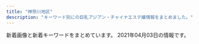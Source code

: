 ```yaml
---
title: "神奈川地区"
description: "キーワード別にの巨乳アジアン・チャイナエステ嬢情報をまとめました。"
---
```


新着画像と新着キーワードをまとめています。
2021年04月03日の情報です。

<DmmAffiliateIns />
<KeywordTable
  shops={
    [
    {
        "station": "\u5927\u78ef\u99c5",
        "img_links": [
            "https://candy.jps.cm/images/room3.jpg",
            "https://candy.jps.cm/images/room4.jpg",
            "https://candy.jps.cm/images/s_staff.jpg",
            "https://candy.jps.cm/images/mobile.jpg",
            "https://candy.jps.cm/images/s_news.jpg",
            "https://candy.jps.cm/photos/sites/46/2021/03/2021032412025519.jpg",
            "https://candy.jps.cm/images/top.jpg",
            "https://candy.jps.cm/images/news_bj2.jpg",
            "https://candy.jps.cm/images/room1.jpg",
            "https://candy.jps.cm/images/new.jpg",
            "https://candy.jps.cm/images/s1.jpg",
            "https://candy.jps.cm/photos/sites/46/2021/03/2021032412025477.jpg",
            "https://candy.jps.cm/images/room2.jpg",
            "https://candy.jps.cm/photos/sites/46/2021/03/2021032412025333.jpg",
            "https://candy.jps.cm/photos/sites/46/2021/03/2021032412025571.jpg",
            "https://candy.jps.cm/images/s2.jpg",
            "https://candy.jps.cm/images/tel.jpg",
            "https://candy.jps.cm/images/s_face.jpg",
            "https://candy.jps.cm/images/s_link.jpg"
        ],
        "keywords": {
            "86": 48,
            "85": 16,
            "C": 12,
            "D": 64
        },
        "name": "\u30ad\u30e3\u30f3\u30c7\u30a3",
        "url": "https://candy.jps.cm/"
    },
    {
        "keywords": {
            "E": 1,
            "86": 2,
            "87": 1,
            "85": 1,
            "D": 3
        },
        "url": "http://esbest.info/",
        "station": "JR\u6771\u6238\u585a\u99c5\u6771\u53e3",
        "name": "\u30df\u30e9\u30dc\u30eb",
        "img_links": [
            "http://esbest.info/images/store/02.jpg",
            "http://esbest.info/images/store/04.jpg",
            "http://esbest.info/staffPhoto/s20200111165529.jpg",
            "http://esbest.info/staffPhoto/s20200109133117.jpg",
            "http://esbest.info/images/store/03.jpg",
            "http://esbest.info/js/sliderLine/slide_prev.png",
            "http://esbest.info/staffPhoto/s20200205123504.jpg",
            "http://esbest.info/js/sliderLine/slide_next.png",
            "http://esbest.info/staffPhoto/b20200205123504.jpg",
            "http://esbest.info/uploadfiles/images/campaignEsbestInfo1.jpg",
            "http://esbest.info/staffPhoto/b20200109133117.jpg",
            "http://esbest.info/staffPhoto/b20200111165529.jpg",
            "http://esbest.info/images/mobile.jpg",
            "http://esbest.info/images/returnBtn.png",
            "http://esbest.info/staffPhoto/s20200526161929.jpg",
            "http://esbest.info/images/store/01.jpg",
            "http://esbest.info/staffPhoto/b20200526161929.jpg"
        ]
    },
    {
        "keywords": {},
        "url": "http://ikoi.esjp.xyz/",
        "img_links": [
            "http://ikoi.esjp.xyz/i/img/photo04.jpg",
            "http://ikoi.esjp.xyz/img/room/photo01.jpg",
            "http://ikoi.esjp.xyz/girl/6.jpg",
            "http://ikoi.esjp.xyz/img/lr_01.jpg",
            "http://ikoi.esjp.xyz/img/top_pickback.png",
            "http://ikoi.esjp.xyz/img/rec_top.png",
            "http://ikoi.esjp.xyz/img/sub_staff.jpg",
            "http://ikoi.esjp.xyz/girl/1.jpg",
            "http://ikoi.esjp.xyz/img/room/photo06.jpg",
            "http://ikoi.esjp.xyz/i/img/photo03.jpg",
            "http://ikoi.esjp.xyz/img/lr_02.jpg",
            "http://ikoi.esjp.xyz/img/room/photo03.jpg",
            "http://ikoi.esjp.xyz/img/capinfo.jpg",
            "http://ikoi.esjp.xyz/i/img/photo02.jpg",
            "http://ikoi.esjp.xyz/girl/3.jpg",
            "http://ikoi.esjp.xyz/img/qr.jpg",
            "http://ikoi.esjp.xyz/img/pro_girl_line.jpg",
            "http://ikoi.esjp.xyz/i/img/photo06.jpg",
            "http://ikoi.esjp.xyz/girl/4.jpg",
            "http://ikoi.esjp.xyz/i/img/photo01.jpg",
            "http://ikoi.esjp.xyz/i/img/photo05.jpg",
            "http://ikoi.esjp.xyz/girl/2.jpg",
            "http://ikoi.esjp.xyz/img/room/photo04.jpg",
            "http://ikoi.esjp.xyz/img/room/photo02.jpg",
            "http://ikoi.esjp.xyz/img/room/photo05.jpg",
            "http://ikoi.esjp.xyz/girl/5.jpg",
            "http://ikoi.esjp.xyz/img/059.png"
        ],
        "name": "\u61a9",
        "station": "\u8ffd\u6d5c\u99c5"
    },
    {
        "img_links": [
            "http://lavender-est.xyz/girl/14_2.jpg",
            "http://lavender-est.xyz/images/lr_02.jpg",
            "http://lavender-est.xyz/girl/15.jpg",
            "http://lavender-est.xyz/girl/10.jpg",
            "http://lavender-est.xyz/girl/5.jpg",
            "http://lavender-est.xyz/girl/8_1.jpg",
            "http://lavender-est.xyz/girl/7_1.jpg",
            "http://lavender-est.xyz/girl/15_1.jpg",
            "http://lavender-est.xyz/images/tel.png",
            "http://lavender-est.xyz/images/room/r4.jpg",
            "http://lavender-est.xyz/girl/9.jpg",
            "http://lavender-est.xyz/girl/2.jpg",
            "http://lavender-est.xyz/i/girl/4.jpg",
            "http://lavender-est.xyz/girl/14_1.jpg",
            "http://lavender-est.xyz/girl/3_1.jpg",
            "http://lavender-est.xyz/girl/5_2.jpg",
            "http://lavender-est.xyz/girl/11_2.jpg",
            "http://lavender-est.xyz/images/pro_girl_line.jpg",
            "http://lavender-est.xyz/girl/8.jpg",
            "http://lavender-est.xyz/images/room/r1.jpg",
            "http://lavender-est.xyz/girl/7_2.jpg",
            "http://lavender-est.xyz/images/room/r2.jpg",
            "http://lavender-est.xyz/images/top01.jpg",
            "http://lavender-est.xyz/girl/9_1.jpg",
            "http://lavender-est.xyz/girl/10_1.jpg",
            "http://lavender-est.xyz/images/bar_staff.jpg",
            "http://lavender-est.xyz/images/mobile.png",
            "http://lavender-est.xyz/images/twitter.jpg",
            "http://lavender-est.xyz/girl/4.jpg",
            "http://lavender-est.xyz/girl/5_1.jpg",
            "http://lavender-est.xyz/girl/10_2.jpg",
            "http://lavender-est.xyz/girl/3.jpg",
            "http://lavender-est.xyz/images/room/r3.jpg",
            "http://lavender-est.xyz/girl/9_2.jpg",
            "http://lavender-est.xyz/girl/5_3.jpg",
            "http://lavender-est.xyz/girl/7.jpg",
            "http://lavender-est.xyz/girl/2_1.jpg",
            "http://lavender-est.xyz/girl/11_1.jpg",
            "http://lavender-est.xyz/girl/4_1.jpg",
            "http://lavender-est.xyz/girl/14.jpg",
            "http://lavender-est.xyz/girl/11.jpg"
        ],
        "station": "JR\u85e4\u6ca2\u99c5\u5357\u53e3",
        "url": "http://lavender-est.xyz/",
        "name": "\u30e9\u30d9\u30f3\u30c0\u30fc",
        "keywords": {}
    },
    {
        "url": "http://www.hatsukoi.mensest.com/",
        "name": "\u521d\u604b",
        "station": "JR\u6771\u6238\u585a\u99c5\u6771\u53e3",
        "keywords": {
            "87": 16,
            "D": 24,
            "88": 4,
            "86": 4
        },
        "img_links": [
            "http://www.hatsukoi.mensest.com/images/icon_tel.png",
            "http://www.hatsukoi.mensest.com/images/icon_top.png",
            "http://www.hatsukoi.mensest.com/files/005.jpg",
            "http://www.hatsukoi.mensest.com/files/002.jpg",
            "http://www.hatsukoi.mensest.com/images/btn2.png",
            "http://www.hatsukoi.mensest.com/images/mainImg_sub.jpg",
            "http://www.hatsukoi.mensest.com/images/icon_staff.png",
            "http://www.hatsukoi.mensest.com/files/004.jpg",
            "http://www.hatsukoi.mensest.com/common/images/photo03.jpg",
            "http://www.hatsukoi.mensest.com/files/006.jpg",
            "http://www.hatsukoi.mensest.com/common/images/photo01.jpg",
            "http://www.hatsukoi.mensest.com/files/003.jpg",
            "http://www.hatsukoi.mensest.com/files/001.jpg",
            "http://www.hatsukoi.mensest.com/common/images/photo02.jpg",
            "http://www.hatsukoi.mensest.com/images/icon_info.png"
        ]
    },
    {
        "url": "http://meetyou.me-es.com/",
        "station": "\u9577\u5f8c\u99c5\u6771\u53e3",
        "img_links": [
            "http://meetyou.me-es.com/images/index_03.jpg",
            "http://meetyou.me-es.com/images/index_01.jpg",
            "http://meetyou.me-es.com/images/r04.jpg",
            "http://meetyou.me-es.com/images/rec_10.jpg",
            "http://meetyou.me-es.com/girl/016.jpg",
            "http://meetyou.me-es.com/images/index_17.jpg",
            "http://meetyou.me-es.com/girl/017.jpg",
            "http://meetyou.me-es.com/images/r01.jpg",
            "http://meetyou.me-es.com/images/r03.jpg",
            "http://meetyou.me-es.com/images/index_08.jpg",
            "http://meetyou.me-es.com/images/index_15.jpg",
            "http://meetyou.me-es.com/images/index_07.jpg",
            "http://meetyou.me-es.com/images/index_05.jpg",
            "http://meetyou.me-es.com/images/index_13.jpg",
            "http://meetyou.me-es.com/girl/013.jpg",
            "http://meetyou.me-es.com/girl/018.jpg",
            "http://meetyou.me-es.com/images/sub_13.jpg",
            "http://meetyou.me-es.com/images/index_02.jpg",
            "http://meetyou.me-es.com/images/info_10.jpg",
            "http://meetyou.me-es.com/images/index_10.jpg",
            "http://meetyou.me-es.com/images/index_06.jpg",
            "http://meetyou.me-es.com/images/info_tit.jpg",
            "http://meetyou.me-es.com/girl/015.jpg",
            "http://meetyou.me-es.com/images/staff_10.jpg",
            "http://meetyou.me-es.com/images/index_04.jpg",
            "http://meetyou.me-es.com/images/rec.jpg",
            "http://meetyou.me-es.com/images/r02.jpg",
            "http://meetyou.me-es.com/girl/00.jpg",
            "http://meetyou.me-es.com/images/index_09.jpg"
        ],
        "name": "\u30df\u30fc\u30c8\u30e6\u30fc",
        "keywords": {
            "C": 4,
            "D": 1
        }
    },
    {
        "url": "http://yu-raku.info/",
        "img_links": [
            "http://yu-raku.info/staff/s-emi5.jpg",
            "http://yu-raku.info/staff/s-emi3.jpg",
            "http://yu-raku.info/images/bar-interior.png",
            "http://yu-raku.info/images/c-therapist0.png",
            "http://yu-raku.info/sp/images/bar-cam.png",
            "http://yu-raku.info/staff/s-yuko1.jpg",
            "http://yu-raku.info/images/c-top0.png",
            "http://yu-raku.info/images/fotter.jpg",
            "http://yu-raku.info/sp/images/b-tel.png",
            "http://yu-raku.info/images/pic-interior.png",
            "http://yu-raku.info/staff/s-miki1.jpg",
            "http://yu-raku.info/staff/s-nana1.jpg",
            "http://yu-raku.info/images/bar-therapist.png",
            "http://yu-raku.info/images/bar-info.png",
            "http://yu-raku.info/sp/images/bar-cover.png",
            "http://yu-raku.info/images/bar-cover.png",
            "http://yu-raku.info/staff/s-niri1.jpg",
            "http://yu-raku.info/staff/s-kana1.jpg",
            "http://yu-raku.info/images/b-interior.jpg",
            "http://yu-raku.info/images/bar-cam.png",
            "http://yu-raku.info/staff/s-emi4.jpg",
            "http://yu-raku.info/staff/s-sayuri1.jpg"
        ],
        "station": "JR\u5927\u8239\u99c5\u6771\u53e3",
        "name": "\u60a0\u697d",
        "keywords": {}
    },
    {
        "name": "\u3075\u3088\u3046",
        "station": "JR\u5e73\u585a\u99c5\u5317\u53e3",
        "keywords": {},
        "img_links": [
            "http://www.huyo.work/images/interior_t.jpg",
            "http://www.huyo.work/images/8.jpg",
            "http://www.huyo.work/img/mimi1.jpg",
            "http://www.huyo.work/images/int2.jpg",
            "http://www.huyo.work/images/7.jpg",
            "http://www.huyo.work/img/sora1.jpg",
            "http://www.huyo.work/images/5.jpg",
            "http://www.huyo.work/images/1.jpg",
            "http://www.huyo.work/images/4.jpg",
            "http://www.huyo.work/images/line.png",
            "http://www.huyo.work/images/3.jpg",
            "http://www.huyo.work/images/int1.jpg",
            "http://www.huyo.work/img/mayu1.jpg",
            "http://www.huyo.work/img/riri1.jpg",
            "http://www.huyo.work/images/head.jpg",
            "http://www.huyo.work/images/2.jpg",
            "http://www.huyo.work/img/nana1.jpg",
            "http://www.huyo.work/images/sys2.jpg",
            "http://www.huyo.work/images/mobile.jpg",
            "http://www.huyo.work/images/info.jpg",
            "http://www.huyo.work/images/news.jpg",
            "http://www.huyo.work/img/ayumi1.jpg",
            "http://www.huyo.work/img/hana1.jpg",
            "http://www.huyo.work/images/staff_t.jpg",
            "http://www.huyo.work/images/sys1.jpg"
        ],
        "url": "http://www.huyo.work/"
    },
    {
        "keywords": {},
        "url": "http://hiratsuka-est.com/",
        "name": "\u3055\u308f\u3084\u304b",
        "img_links": [
            "http://hiratsuka-est.com/images/r9.jpg",
            "http://hiratsuka-est.com/images/g3.jpg",
            "http://hiratsuka-est.com/images/rr1.jpg",
            "http://hiratsuka-est.com/images/zi-faq.png",
            "http://hiratsuka-est.com/images/r7.jpg",
            "http://hiratsuka-est.com/images/r1.jpg",
            "http://hiratsuka-est.com/images/g0.jpg",
            "http://hiratsuka-est.com/images/banna1.jpg",
            "http://hiratsuka-est.com/images/new1.jpg",
            "http://hiratsuka-est.com/images/r5.jpg",
            "http://hiratsuka-est.com/images/g7.jpg",
            "http://hiratsuka-est.com/images/g4.jpg",
            "http://hiratsuka-est.com/images/chc.jpg",
            "http://hiratsuka-est.com/images/r4.jpg",
            "http://hiratsuka-est.com/images/r8.jpg",
            "http://hiratsuka-est.com/images/banna2.jpg",
            "http://hiratsuka-est.com/images/r6.jpg",
            "http://hiratsuka-est.com/images/zi-link.png",
            "http://hiratsuka-est.com/images/top.jpg",
            "http://hiratsuka-est.com/images/g2.jpg",
            "http://hiratsuka-est.com/images/g1.jpg",
            "http://hiratsuka-est.com/images/right.jpg",
            "http://hiratsuka-est.com/images/tel.jpg",
            "http://hiratsuka-est.com/images/mi.jpg",
            "http://hiratsuka-est.com/images/left.jpg",
            "http://hiratsuka-est.com/images/r3.jpg",
            "http://hiratsuka-est.com/images/zi-staff.png",
            "http://hiratsuka-est.com/images/ll1.jpg",
            "http://hiratsuka-est.com/images/tiao2.jpg",
            "http://hiratsuka-est.com/images/banna.jpg"
        ],
        "station": "JR\u5e73\u585a\u99c5\u5317\u53e3"
    },
    {
        "station": "JR\u5c0f\u7530\u539f\u99c5\u897f\u53e3",
        "img_links": [
            "http://onlyone-relax.xyz/images/2.jpg",
            "http://onlyone-relax.xyz/images/cg05.jpg",
            "http://onlyone-relax.xyz/images/4.jpg",
            "http://onlyone-relax.xyz/images/cg07.jpg",
            "http://onlyone-relax.xyz/images/spacer300x450.png",
            "http://onlyone-relax.xyz/images/cg01.jpg",
            "http://onlyone-relax.xyz/images/cg09.jpg",
            "http://onlyone-relax.xyz/images/1.jpg",
            "http://onlyone-relax.xyz/images/cg03.jpg",
            "http://onlyone-relax.xyz/images/cg10.jpg",
            "http://onlyone-relax.xyz/images/cg08.jpg",
            "http://onlyone-relax.xyz/images/cg04.jpg",
            "http://onlyone-relax.xyz/images/cg06.jpg",
            "http://onlyone-relax.xyz/images/qr.jpg",
            "http://onlyone-relax.xyz/images/cg02.jpg",
            "http://onlyone-relax.xyz/images/top.png",
            "http://onlyone-relax.xyz/images/top2.png"
        ],
        "keywords": {
            "D": 56,
            "E": 8,
            "F": 8,
            "C": 8
        },
        "url": "http://onlyone-relax.xyz/",
        "name": "\u30ad\u30e5\u30fc\u30c8"
    },
    {
        "img_links": [
            "http://candy.relaxjp.com/css/staff/staff003-a.png",
            "http://candy.relaxjp.com/css/staff/staff005.png",
            "http://candy.relaxjp.com/css/nav/nav-004.png",
            "http://candy.relaxjp.com/css/staff/staff003.png",
            "http://candy.relaxjp.com/css/staff/staff001-a.png",
            "http://candy.relaxjp.com/css/staff/staff005-a.png",
            "http://candy.relaxjp.com/images/slider1/001.jpg",
            "http://candy.relaxjp.com/css/staff/staff002-a.png",
            "http://candy.relaxjp.com/css/staff/staff007-a.png",
            "http://candy.relaxjp.com/css/staff/staff002.png",
            "http://candy.relaxjp.com/css/nav/nav-005.png",
            "http://candy.relaxjp.com/css/staff/staff006-a.png",
            "http://candy.relaxjp.com/css/nav/nav-002.png",
            "http://candy.relaxjp.com/css/staff/staff0001.png",
            "http://candy.relaxjp.com/css/nav/nav-003.png",
            "http://candy.relaxjp.com/css/osusume01.jpg",
            "http://candy.relaxjp.com/css/staff/staff004-a.png",
            "http://candy.relaxjp.com/css/staff/staff004.png",
            "http://candy.relaxjp.com/css/tel.png",
            "http://candy.relaxjp.com/css/nav/nav-006.png",
            "http://candy.relaxjp.com/css/staff/staff006.png",
            "http://candy.relaxjp.com/css/staff/staff007.png",
            "http://candy.relaxjp.com/images/slider1/003.jpg",
            "http://candy.relaxjp.com/css/nav/nav-001.png",
            "http://candy.relaxjp.com/css/top0001.png"
        ],
        "keywords": {
            "C": 2,
            "85": 1,
            "87": 1,
            "89": 2,
            "D": 4,
            "90": 1,
            "88": 1
        },
        "station": "JR\u6771\u6238\u585a\u99c5\u6771\u53e3",
        "name": "Candy",
        "url": "http://candy.relaxjp.com/"
    },
    {
        "keywords": {
            "D": 4,
            "87": 1,
            "86": 2,
            "85": 2,
            "E": 1
        },
        "name": "\u306f\u3060\u304b\u306e\u3053\u3053\u308d",
        "station": "JR\u5c0f\u7530\u539f\u99c5\u6771\u53e3",
        "img_links": [
            "https://mitsunoaji.oks.bz/images/side_tel.jpg",
            "https://mitsunoaji.oks.bz/images/link_nav07.jpg",
            "https://mitsunoaji.oks.bz/images/info1.jpg",
            "https://mitsunoaji.oks.bz/images/ico01.png",
            "https://mitsunoaji.oks.bz/images/side_link.jpg",
            "https://mitsunoaji.oks.bz/images/link_nav04.jpg",
            "https://mitsunoaji.oks.bz/photos/sites/22/2021/01/2021013109095137.jpg",
            "https://mitsunoaji.oks.bz/images/link_nav02.jpg",
            "https://mitsunoaji.oks.bz/photos/sites/22/2021/01/2021013109095052.jpg",
            "https://mitsunoaji.oks.bz/images/link_nav01.jpg",
            "https://mitsunoaji.oks.bz/photos/sites/22/2021/01/202101310909491.jpg",
            "https://mitsunoaji.oks.bz/images/link_nav05.jpg",
            "https://mitsunoaji.oks.bz/photos/sites/22/2021/04/202104020843150.jpg",
            "https://mitsunoaji.oks.bz/images/link_nav03.jpg",
            "https://mitsunoaji.oks.bz/images/link_nav06.jpg",
            "https://mitsunoaji.oks.bz/images/info2.jpg",
            "https://mitsunoaji.oks.bz/images/top_slider01.jpg",
            "https://mitsunoaji.oks.bz/images/sp_top.jpg",
            "https://mitsunoaji.oks.bz/images/top.png",
            "https://mitsunoaji.oks.bz/images/top_slider02.jpg",
            "https://mitsunoaji.oks.bz/images/side_mobile.jpg",
            "https://mitsunoaji.oks.bz/images/info3.jpg",
            "https://mitsunoaji.oks.bz/photos/sites/22/2021/01/202101310909471.jpg"
        ],
        "url": "https://mitsunoaji.oks.bz/"
    },
    {
        "station": "JR\u85e4\u6ca2\u99c5\u5317\u53e3",
        "img_links": [
            "http://en.este88.com/gals/asuka1.jpg",
            "http://en.este88.com/gals/koko1.jpg",
            "http://en.este88.com/gals/aya1.jpg",
            "http://en.este88.com/gals/nana1.jpg",
            "http://en.este88.com/i/images/info_12.jpg",
            "http://en.este88.com/gals/rena1.jpg",
            "http://en.este88.com/images/info.png",
            "http://en.este88.com/i/images/info_09.jpg",
            "http://en.este88.com/gals/momo1.jpg",
            "http://en.este88.com/i/images/info_07.jpg",
            "http://en.este88.com/gals/saya1.jpg",
            "http://en.este88.com/i/images/info_15.jpg"
        ],
        "keywords": {},
        "url": "http://en.este88.com/",
        "name": "\u7e01"
    },
    {
        "keywords": {
            "87": 12,
            "D": 8,
            "83": 8,
            "C": 27
        },
        "img_links": [
            "http://www.bestlove.iesjp.com/images/r3.jpg",
            "http://www.bestlove.iesjp.com/images/line.png",
            "http://www.bestlove.iesjp.com/files/002.jpg",
            "http://www.bestlove.iesjp.com/files/007.jpg",
            "http://www.bestlove.iesjp.com/files/005-02.jpg",
            "http://www.bestlove.iesjp.com/photo_news/upimg/694716066af5752b7c_1.jpg",
            "http://www.bestlove.iesjp.com/files/002-02.jpg",
            "http://www.bestlove.iesjp.com/files/004.jpg",
            "http://www.bestlove.iesjp.com/files/007-02.jpg",
            "http://www.bestlove.iesjp.com/files/001-03.jpg",
            "http://www.bestlove.iesjp.com/photo_news/upimg/54866603c72e67a391_0.jpg",
            "http://www.bestlove.iesjp.com/files/005.jpg",
            "http://www.bestlove.iesjp.com/files/002-03.jpg",
            "http://www.bestlove.iesjp.com/images/mobile.jpg",
            "http://www.bestlove.iesjp.com/files/005-03.jpg",
            "http://www.bestlove.iesjp.com/files/007-03.jpg",
            "http://www.bestlove.iesjp.com/images/atomosky.jpg",
            "http://www.bestlove.iesjp.com/files/006-02.jpg",
            "http://www.bestlove.iesjp.com/files/001-02.jpg",
            "http://www.bestlove.iesjp.com/files/004-03.jpg",
            "http://www.bestlove.iesjp.com/files/006.jpg",
            "http://www.bestlove.iesjp.com/files/003.jpg",
            "http://www.bestlove.iesjp.com/files/003-02.jpg",
            "http://www.bestlove.iesjp.com/files/006-03.jpg",
            "http://www.bestlove.iesjp.com/files/001.jpg",
            "http://www.bestlove.iesjp.com/files/003-03.jpg",
            "http://www.bestlove.iesjp.com/photo_news/upimg/77212603ef74383541_0.jpg",
            "http://www.bestlove.iesjp.com/files/004-02.jpg"
        ],
        "url": "http://www.bestlove.iesjp.com/",
        "station": "JR\u5e73\u585a\u99c5\u5317\u53e3",
        "name": "Best Love \uff5e\u30d9\u30b9\u30c8\u30e9\u30d6\uff5e"
    },
    {
        "station": "\u8ffd\u6d5c\u99c5",
        "name": "\u8ffd\u6d5c\u30de\u30c3\u30b5\u30fc\u30b8",
        "img_links": [
            "http://oppama.iest.info/photos/sites/10/2018/05/2018053009323372.jpg",
            "http://cdn.dino-es.com/images/line.jpg",
            "http://oppama.iest.info/images/room1.jpg",
            "http://oppama.iest.info/photos/sites/10/2018/05/2018053009323253.jpg",
            "http://oppama.iest.info/photos/sites/10/2018/05/2018053009323210.jpg",
            "http://oppama.iest.info/images/s_news.png",
            "http://oppama.iest.info/photos/sites/10/2018/07/2018073109281781.jpg",
            "http://oppama.iest.info/photos/sites/10/2018/07/2018073109281740.jpg",
            "http://oppama.iest.info/images/mobile.png",
            "http://oppama.iest.info/images/s_pick.png",
            "http://cdn.dino-es.com/images/logo/150x40DinoEs.png",
            "http://oppama.iest.info/images/room6.jpg",
            "http://oppama.iest.info/images/room5.jpg",
            "http://oppama.iest.info/images/room3.jpg",
            "http://oppama.iest.info/photos/sites/10/2018/07/2018073109281695.jpg",
            "http://oppama.iest.info/images/s_staff.jpg",
            "http://cdn.dino-es.com/images/allpics/KL77e92f55838704c7de0a1eb6ca2a81a0/4ec1d6974658a8b101911755e5d05691.jpg",
            "http://oppama.iest.info/photos/sites/10/2018/07/2018073109281759.jpg",
            "http://oppama.iest.info/photos/sites/10/2018/07/2018073109281797.jpg",
            "http://oppama.iest.info/images/top.jpg",
            "http://oppama.iest.info/images/l1.jpg",
            "http://oppama.iest.info/images/bj3.jpg",
            "http://oppama.iest.info/photos/sites/10/2018/05/2018053009323272.jpg",
            "http://oppama.iest.info/images/room2.jpg",
            "http://oppama.iest.info/images/room4.jpg",
            "http://oppama.iest.info/images/s_news2.png"
        ],
        "url": "http://oppama.iest.info/",
        "keywords": {
            "C": 3,
            "86": 12,
            "D": 15,
            "85": 3,
            "87": 3
        }
    },
    {
        "name": "\u7652\u5fc3\u5712",
        "keywords": {},
        "url": "http://yushinen.info/",
        "station": "JR\u85e4\u6ca2\u99c5\u5357\u53e3",
        "img_links": [
            "http://yushinen.info/images/ami1.jpg",
            "http://yushinen.info/images/room6.jpg",
            "http://yushinen.info/images/room1.jpg",
            "http://yushinen.info/images/g4.jpg",
            "http://yushinen.info/images/room3.jpg",
            "http://yushinen.info/images/flw.png",
            "http://yushinen.info/images/room4.jpg",
            "http://yushinen.info/images/g1.jpg",
            "http://yushinen.info/images/mobile.png",
            "http://yushinen.info/images/nei-03.png",
            "http://yushinen.info/images/info.png",
            "http://yushinen.info/images/g2.jpg",
            "http://yushinen.info/images/g6.jpg",
            "http://yushinen.info/images/saya1.jpg",
            "http://yushinen.info/images/room5.jpg",
            "http://yushinen.info/images/g7.jpg",
            "http://yushinen.info/images/eri1.jpg",
            "http://yushinen.info/images/room2.jpg",
            "http://yushinen.info/images/top.jpg",
            "http://yushinen.info/images/g5.jpg",
            "http://yushinen.info/images/nana1.jpg",
            "http://yushinen.info/images/miki1.jpg",
            "http://yushinen.info/images/g0.jpg",
            "http://yushinen.info/images/g3.jpg"
        ]
    },
    {
        "name": "\u9b54\u6cd5\u306e\u5973\u738b",
        "station": "\u6e58\u5357\u53f0\u99c5\u897f\u53e3",
        "keywords": {
            "E": 8,
            "G": 4
        },
        "url": "http://civebt.xyz/",
        "img_links": [
            "http://civebt.xyz/templets/default/picture/news.jpg",
            "http://civebt.xyz/uploads/180620/1-1P62010154K00.png",
            "http://civebt.xyz/templets/default/picture/rec1.png",
            "http://civebt.xyz/templets/default/picture/staff_t.jpg",
            "http://civebt.xyz/templets/default/picture/head.jpg",
            "http://civebt.xyz/templets/default/picture/interior_t.jpg",
            "http://civebt.xyz/uploads/201103/1-201103091122a3.jpg",
            "http://civebt.xyz/uploads/201103/1-201103091150648.jpg",
            "http://civebt.xyz/uploads/201102/1-201102130FY09.png",
            "http://civebt.xyz/uploads/180620/1-1P62010193X63.jpg",
            "http://civebt.xyz/uploads/201102/1-2011021306404K.png",
            "http://civebt.xyz/uploads/201103/1-201103143450506.jpg",
            "http://civebt.xyz/uploads/201103/1-201103091136248.jpg"
        ]
    },
    {
        "name": "\u6d5c\u8fba\u306e\u604b",
        "keywords": {},
        "station": "JR\u8305\u30f6\u5d0e\u99c5\u5357\u53e3",
        "img_links": [
            "http://www.hamabei.com/images/buttona_05.jpg",
            "http://www.hamabei.com/images/giral009.jpg",
            "http://www.hamabei.com/images/giral015.jpg",
            "http://www.hamabei.com/images/buttona_06.jpg",
            "http://www.hamabei.com/images/giral007.jpg",
            "http://www.hamabei.com/images/buttona_08.jpg",
            "http://www.hamabei.com/images/buttona_07.jpg",
            "http://www.hamabei.com/images/giral014.jpg",
            "http://www.hamabei.com/images/qr.jpg",
            "http://www.hamabei.com/images/yuka1.jpg",
            "http://www.hamabei.com/images/buttona_04.jpg",
            "http://www.hamabei.com/images/buttona_03.jpg",
            "http://www.hamabei.com/images/kaori1.jpg",
            "http://www.hamabei.com/images/giral012.jpg",
            "http://www.hamabei.com/images/nana1.jpg",
            "http://www.hamabei.com/images/miki1.jpg"
        ],
        "url": "http://www.hamabei.com/"
    },
    {
        "img_links": [
            "http://yacho.est-u.com/images/index_07.jpg",
            "http://yacho.est-u.com/images/index_15.jpg",
            "http://yacho.est-u.com/images/k2.jpg",
            "http://yacho.est-u.com/images/3.jpg",
            "http://yacho.est-u.com/images/index_02.jpg",
            "http://yacho.est-u.com/images/4.jpg",
            "http://yacho.est-u.com/images/2.jpg",
            "http://yacho.est-u.com/images/index_03.jpg",
            "http://yacho.est-u.com/images/index_10.jpg",
            "http://yacho.est-u.com/images/index_17.jpg",
            "http://yacho.est-u.com/images/index_05.jpg",
            "http://yacho.est-u.com/images/k1.jpg",
            "http://yacho.est-u.com/images/index_04.jpg",
            "http://yacho.est-u.com/images/index_06.jpg",
            "http://yacho.est-u.com/images/index_12.jpg",
            "http://yacho.est-u.com/images/6.jpg",
            "http://yacho.est-u.com/images/1.jpg",
            "http://yacho.est-u.com/images/staff_01.jpg",
            "http://yacho.est-u.com/images/staff_03.jpg",
            "http://yacho.est-u.com/images/index_01.jpg",
            "http://yacho.est-u.com/images/index_14.jpg",
            "http://yacho.est-u.com/images/5.jpg"
        ],
        "station": "JR\u85e4\u6ca2\u99c5\u5357\u53e3",
        "name": "\u591c\u8776",
        "url": "http://yacho.est-u.com/",
        "keywords": {}
    },
    {
        "station": "JR\u5e73\u585a\u99c5",
        "img_links": [
            "http://esthe-massage.pw/img/stan.png",
            "http://esthe-massage.pw/img/cg01.jpg",
            "http://esthe-massage.pw/img/cg02.jpg",
            "http://esthe-massage.pw/img/m5.jpg",
            "http://esthe-massage.pw/img/no.png",
            "http://esthe-massage.pw/img/m4.jpg",
            "http://esthe-massage.pw/img/noo.png",
            "http://esthe-massage.pw/img/m1.jpg",
            "http://esthe-massage.pw/img/m2.jpg",
            "http://esthe-massage.pw/img/cg03.jpg",
            "http://esthe-massage.pw/img/top.jpg",
            "http://esthe-massage.pw/img/cg04.jpg",
            "http://esthe-massage.pw/img/m20.jpg",
            "http://esthe-massage.pw/img/fla.jpg",
            "http://esthe-massage.pw/img/cg05.jpg",
            "http://esthe-massage.pw/img/m60.jpg",
            "http://esthe-massage.pw/img/m3.jpg",
            "http://esthe-massage.pw/img/m10.jpg",
            "http://esthe-massage.pw/img/m6.jpg",
            "http://esthe-massage.pw/img/m30.jpg"
        ],
        "keywords": {
            "86": 3,
            "87": 1,
            "D": 3,
            "E": 2,
            "85": 1
        },
        "name": "\u6843\u9999",
        "url": "http://esthe-massage.pw/"
    },
    {
        "station": "JR\u6238\u585a\u99c5\u897f\u53e3",
        "keywords": {
            "C": 14,
            "85": 36,
            "D": 108,
            "87": 18,
            "86": 36,
            "83": 18
        },
        "img_links": [
            "https://arena.jpn.vin/images/mobile.jpg",
            "https://arena.jpn.vin/images/tel.jpg",
            "https://arena.jpn.vin/images/s_face.jpg",
            "https://arena.jpn.vin/images/room3.jpg",
            "https://arena.jpn.vin/photos/sites/25/2021/02/202102101913575.jpg",
            "https://arena.jpn.vin/images/s_staff.jpg",
            "https://arena.jpn.vin/photos/sites/25/2021/02/2021021019135619.jpg",
            "https://arena.jpn.vin/photos/sites/25/2021/02/2021021019135821.jpg",
            "https://arena.jpn.vin/photos/sites/25/2021/04/2021040118140613.jpg",
            "https://arena.jpn.vin/photos/sites/25/2021/02/2021021019135553.jpg",
            "https://arena.jpn.vin/photos/sites/25/2021/03/2021031912153947.jpg",
            "https://arena.jpn.vin/images/s_news.jpg",
            "https://arena.jpn.vin/images/s2.jpg",
            "https://arena.jpn.vin/images/new.jpg",
            "https://arena.jpn.vin/images/news_bj2.jpg",
            "https://arena.jpn.vin/images/s1.jpg",
            "https://arena.jpn.vin/images/top.jpg",
            "https://arena.jpn.vin/images/room1.jpg",
            "https://arena.jpn.vin/images/room4.jpg",
            "https://arena.jpn.vin/images/s_link.jpg",
            "https://arena.jpn.vin/images/room2.jpg"
        ],
        "name": "\u30a2\u30ea\u30fc\u30ca",
        "url": "https://arena.jpn.vin/"
    },
    {
        "name": "\u30cf\u30cb\u30fc\u30cf\u30cb\u30fc",
        "img_links": [
            "http://cherry.este.work/baner.jpg",
            "http://cherry.este.work/yui.jpg",
            "http://cherry.este.work/staff03-b.png",
            "http://cherry.este.work/staff02-b.png",
            "http://cherry.este.work/staff05-b.png",
            "http://cherry.este.work/call.png",
            "http://cherry.este.work/anna.jpg",
            "http://cherry.este.work/m-head03.jpg",
            "http://cherry.este.work/foot01.jpg"
        ],
        "keywords": {
            "85": 1,
            "F": 1,
            "D": 3,
            "90": 3,
            "E": 1,
            "92": 1
        },
        "url": "http://cherry.este.work/",
        "station": "JR\u5c0f\u7530\u539f\u99c5\u6771\u53e3"
    },
    {
        "img_links": [
            "http://pretty-esthe.com/images/cg09.jpg",
            "http://pretty-esthe.com/images/r3.jpg",
            "http://pretty-esthe.com/images/news.png",
            "http://pretty-esthe.com/images/cg07.jpg",
            "http://pretty-esthe.com/images/evetop.png",
            "http://pretty-esthe.com/images/cg06.jpg",
            "http://pretty-esthe.com/images/staff_s.png",
            "http://pretty-esthe.com/images/r1.jpg",
            "http://pretty-esthe.com/images/r2.jpg",
            "http://pretty-esthe.com/images/top.png",
            "http://pretty-esthe.com/images/cg02.jpg",
            "http://pretty-esthe.com/images/r4.jpg",
            "http://pretty-esthe.com/images/cg05.jpg"
        ],
        "url": "http://pretty-esthe.com/",
        "name": "\u840c\u3048",
        "keywords": {
            "D": 12,
            "E": 3,
            "86": 15
        },
        "station": "JR\u6238\u585a\u99c5\u6771\u53e3"
    },
    {
        "name": "\u5143\u6c17\u3082\u308a\u3082\u308a",
        "url": "http://genkimorimori.ies.bz/",
        "station": "\u79e6\u91ce\u99c5\u5317\u53e3",
        "img_links": [
            "http://genkimorimori.ies.bz/images/news1.jpg",
            "http://genkimorimori.ies.bz/photos/sites/68/2020/12/202012150154361.jpg",
            "http://genkimorimori.ies.bz/images/g17.jpg",
            "http://genkimorimori.ies.bz/images/g2.jpg",
            "http://genkimorimori.ies.bz/images/g15.jpg",
            "http://genkimorimori.ies.bz/images/g7.jpg",
            "http://genkimorimori.ies.bz/images/s_cosplay.jpg",
            "http://genkimorimori.ies.bz/photos/sites/68/2021/01/2021013007244222.jpg",
            "http://genkimorimori.ies.bz/photos/sites/68/2020/11/2020110308582485.jpg",
            "http://genkimorimori.ies.bz/images/g11.jpg",
            "http://genkimorimori.ies.bz/photos/sites/68/2021/04/2021040109162539.jpg",
            "http://genkimorimori.ies.bz/images/g10.jpg",
            "http://genkimorimori.ies.bz/photos/sites/68/2020/11/2020112402100578.jpg",
            "http://genkimorimori.ies.bz/photos/sites/68/2020/11/2020112402100696.jpg",
            "http://genkimorimori.ies.bz/images/2.jpg",
            "http://genkimorimori.ies.bz/images/s_link.jpg",
            "http://genkimorimori.ies.bz/images/g1.jpg",
            "http://genkimorimori.ies.bz/images/top.jpg",
            "http://genkimorimori.ies.bz/images/g16.jpg",
            "http://genkimorimori.ies.bz/photos/sites/68/2020/11/2020110308572993.jpg",
            "http://genkimorimori.ies.bz/images/mobile.jpg",
            "http://genkimorimori.ies.bz/photos/sites/68/2020/12/2020121003212539.jpg",
            "http://genkimorimori.ies.bz/photos/sites/68/2020/12/2020120703525262.jpg",
            "http://genkimorimori.ies.bz/photos/sites/68/2020/11/2020110308572890.jpg",
            "http://genkimorimori.ies.bz/images/pick.jpg",
            "http://genkimorimori.ies.bz/images/g3.jpg",
            "http://genkimorimori.ies.bz/images/1.jpg",
            "http://genkimorimori.ies.bz/images/dairy1.jpg",
            "http://genkimorimori.ies.bz/photos/sites/68/2021/03/2021031903185869.jpg",
            "http://genkimorimori.ies.bz/photos/sites/68/2021/01/2021011903470168.jpg",
            "http://genkimorimori.ies.bz/images/staff_bj3.jpg",
            "http://genkimorimori.ies.bz/images/g14.jpg",
            "http://genkimorimori.ies.bz/photos/sites/68/2020/12/2020120502191455.jpg",
            "http://genkimorimori.ies.bz/images/info.jpg",
            "http://genkimorimori.ies.bz/images/info2.jpg",
            "http://genkimorimori.ies.bz/images/s_staff.jpg",
            "http://genkimorimori.ies.bz/photos/sites/68/2020/11/2020110308572868.jpg",
            "http://genkimorimori.ies.bz/images/g13.jpg"
        ],
        "keywords": {}
    },
    {
        "name": "\u6e58\u5357\u604b",
        "keywords": {
            "85": 28,
            "87": 7,
            "D": 35,
            "E": 7,
            "86": 7
        },
        "img_links": [
            "http://izumi.ests.jp/images/s_news.jpg",
            "http://izumi.ests.jp/images/top.jpg",
            "http://izumi.ests.jp/photos/sites/54/2019/10/2019100205593058.jpg",
            "http://izumi.ests.jp/photos/sites/54/2020/09/2020092004565418.jpg",
            "http://izumi.ests.jp/images/info2.jpg",
            "http://izumi.ests.jp/photos/sites/54/2020/12/2020121307073529.jpg",
            "http://izumi.ests.jp/photos/sites/54/2020/07/2020070605483923.jpg",
            "http://izumi.ests.jp/images/service1.jpg",
            "http://izumi.ests.jp/images/room4.jpg",
            "http://izumi.ests.jp/photos/sites/54/2019/10/2019100205592997.jpg",
            "http://izumi.ests.jp/images/room3.jpg",
            "http://izumi.ests.jp/images/info.jpg",
            "http://izumi.ests.jp/images/room2.jpg",
            "http://izumi.ests.jp/images/service4.jpg",
            "http://izumi.ests.jp/images/service3.jpg",
            "http://izumi.ests.jp/images/s1.jpg",
            "http://izumi.ests.jp/images/mobile.jpg",
            "http://izumi.ests.jp/photos/sites/54/2020/05/2020051209400132.jpg",
            "http://izumi.ests.jp/images/s3.jpg",
            "http://izumi.ests.jp/images/service2.jpg",
            "http://izumi.ests.jp/images/room1.jpg"
        ],
        "station": "\u6e58\u5357\u53f0\u99c5\u897f\u53e3",
        "url": "http://izumi.ests.jp/"
    },
    {
        "img_links": [],
        "keywords": {},
        "station": "JR\u8305\u30f6\u5d0e\u99c5\u5317\u53e3",
        "name": "\u83ef\u84ee",
        "url": "http://karen.ies.fun/"
    },
    {
        "img_links": [
            "http://f-kaori.work/sp/images/pc.jpg",
            "http://f-kaori.work/sp/img/risa1.jpg",
            "http://f-kaori.work/sp/images/top.jpg",
            "http://f-kaori.work/images/3.jpg",
            "http://f-kaori.work/images/10.jpg",
            "http://f-kaori.work/sp/img/sora1.jpg",
            "http://f-kaori.work/img/yoka1.jpg",
            "http://f-kaori.work/images/7.jpg",
            "http://f-kaori.work/images/line.png",
            "http://f-kaori.work/sp/images/int2.png",
            "http://f-kaori.work/sp/img/sasa1.jpg",
            "http://f-kaori.work/images/sys.png",
            "http://f-kaori.work/img/risa1.jpg",
            "http://f-kaori.work/images/rec1.png",
            "http://f-kaori.work/sp/menu/staff.jpg",
            "http://f-kaori.work/images/mobile.jpg",
            "http://f-kaori.work/images/1.jpg",
            "http://f-kaori.work/sp/img/emi1.jpg",
            "http://f-kaori.work/sp/images/interior_t.jpg",
            "http://f-kaori.work/images/sisu.png",
            "http://f-kaori.work/sp/images/rec3.png",
            "http://f-kaori.work/sp/images/news.png",
            "http://f-kaori.work/sp/images/3.jpg",
            "http://f-kaori.work/sp/images/sisu.jpg",
            "http://f-kaori.work/images/sm.jpg",
            "http://f-kaori.work/images/sisu_t.jpg",
            "http://f-kaori.work/sp/images/1.jpg",
            "http://f-kaori.work/images/8.jpg",
            "http://f-kaori.work/sp/images/sys.png",
            "http://f-kaori.work/sp/images/8.jpg",
            "http://f-kaori.work/img/emi1.jpg",
            "http://f-kaori.work/images/int2.png",
            "http://f-kaori.work/sp/images/topgirl.png",
            "http://f-kaori.work/sp/images/staff_t.jpg",
            "http://f-kaori.work/images/head.jpg",
            "http://f-kaori.work/images/news.png",
            "http://f-kaori.work/sp/images/int1.png",
            "http://f-kaori.work/sp/images/head.jpg",
            "http://f-kaori.work/sp/images/5.jpg",
            "http://f-kaori.work/img/yumi1.jpg",
            "http://f-kaori.work/sp/images/footer.png",
            "http://f-kaori.work/sp/img/sin1.jpg",
            "http://f-kaori.work/sp/images/6.jpg",
            "http://f-kaori.work/sp/images/tel.jpg",
            "http://f-kaori.work/sp/images/sisu_t.png",
            "http://f-kaori.work/sp/menu/top.jpg",
            "http://f-kaori.work/img/sasa1.jpg",
            "http://f-kaori.work/img/sin1.jpg",
            "http://f-kaori.work/sp/images/rec1.png",
            "http://f-kaori.work/sp/images/9.jpg",
            "http://f-kaori.work/images/6.jpg",
            "http://f-kaori.work/images/interior_t.jpg",
            "http://f-kaori.work/sp/images/7.jpg",
            "http://f-kaori.work/sp/img/aya1.jpg",
            "http://f-kaori.work/sp/images/rec2.jpg",
            "http://f-kaori.work/sp/menu/interior.jpg",
            "http://f-kaori.work/img/aya1.jpg",
            "http://f-kaori.work/sp/img/yumi1.jpg",
            "http://f-kaori.work/images/rec2.jpg",
            "http://f-kaori.work/images/staff_t.jpg",
            "http://f-kaori.work/sp/img/yoka1.jpg",
            "http://f-kaori.work/sp/images/10.jpg",
            "http://f-kaori.work/sp/images/newsb.png",
            "http://f-kaori.work/images/int1.png",
            "http://f-kaori.work/images/concept.png",
            "http://f-kaori.work/images/9.jpg",
            "http://f-kaori.work/img/sora1.jpg",
            "http://f-kaori.work/images/5.jpg"
        ],
        "name": "\u85ab",
        "station": "JR\u85e4\u6ca2\u99c5\u5357\u53e3",
        "url": "http://f-kaori.work/",
        "keywords": {}
    },
    {
        "name": "\u82b1\u306e\u6249",
        "keywords": {
            "C": 13
        },
        "url": "http://hana-tobira.xyz/",
        "img_links": [
            "http://hana-tobira.xyz/images/tite-i.png",
            "http://hana-tobira.xyz/images/g4.jpg",
            "http://hana-tobira.xyz/images/mobile.jpg",
            "http://hana-tobira.xyz/images/end.png",
            "http://hana-tobira.xyz/images/g5.jpg",
            "http://hana-tobira.xyz/images/tite-staff.jpg",
            "http://hana-tobira.xyz/images/g2.jpg",
            "http://hana-tobira.xyz/images/g6.jpg",
            "http://hana-tobira.xyz/images/pickup_t.jpg",
            "http://hana-tobira.xyz/images/g7.jpg",
            "http://hana-tobira.xyz/images/g.jpg",
            "http://hana-tobira.xyz/images/tite-link.jpg"
        ],
        "station": "JR\u85e4\u6ca2\u99c5\u5357\u53e3"
    },
    {
        "station": "JR\u85e4\u6ca2\u99c5\u5357\u53e3",
        "url": "http://megumi-est.xyz/",
        "name": "\u6075",
        "img_links": [
            "http://megumi-est.xyz/girl/1.jpg",
            "http://megumi-est.xyz/girl/4.jpg",
            "http://megumi-est.xyz/images/roomimg/img2.png",
            "http://megumi-est.xyz/images/mobile_bg.png",
            "http://megumi-est.xyz/images/pickup_line.png",
            "http://megumi-est.xyz/images/roomimg/img4.png",
            "http://megumi-est.xyz/images/topbg.jpg",
            "http://megumi-est.xyz/girl/8.jpg",
            "http://megumi-est.xyz/girl/5.jpg",
            "http://megumi-est.xyz/images/roomimg/img3.png",
            "http://megumi-est.xyz/images/newsbg.png",
            "http://megumi-est.xyz/images/staff_bg.png",
            "http://megumi-est.xyz/images/roomimg/img1.png"
        ],
        "keywords": {}
    },
    {
        "url": "http://www.sh-riraku77.site/",
        "station": "JR\u65b0\u6749\u7530\u99c5\u897f\u53e3",
        "img_links": [
            "http://www.sh-riraku77.site/picture/i_therapist.png",
            "http://www.sh-riraku77.site/picture/top22.png",
            "http://www.sh-riraku77.site/uploads/210325/1-210325133926495.jpg",
            "http://www.sh-riraku77.site/picture/top23.png",
            "http://www.sh-riraku77.site/picture/s_staff.png",
            "http://www.sh-riraku77.site/plus/images/room4.jpg",
            "http://www.sh-riraku77.site/plus/images/room3.jpg",
            "http://www.sh-riraku77.site/plus/images/room1.jpg",
            "http://www.sh-riraku77.site/uploads/201214/1-201214130312232.jpg",
            "http://www.sh-riraku77.site/picture/photo3.png",
            "http://www.sh-riraku77.site/plus/images/room2.jpg",
            "http://www.sh-riraku77.site/picture/s_new.png",
            "http://www.sh-riraku77.site/picture/end.png"
        ],
        "name": "\u82b1\u306e\u604b",
        "keywords": {}
    },
    {
        "station": "JR\u85e4\u6ca2\u99c5\u5357\u53e3",
        "url": "http://es-rei.work/",
        "keywords": {
            "86": 4,
            "89": 2,
            "83": 4,
            "85": 2
        },
        "img_links": [
            "http://es-rei.work/_src/26747086/base_01.png",
            "http://es-rei.work/_src/26838160/line.png",
            "http://es-rei.work/_src/26747227/line3.png",
            "http://es-rei.work/_src/26747221/wechatimg164_1.jpg",
            "http://es-rei.work/_src/26824216/b0131b16446464e537eff864d8f041bb.jpg",
            "http://es-rei.work/_src/26747126/base_01.png",
            "http://es-rei.work/_src/26747293/line3.png",
            "http://es-rei.work/_src/26838174/line.png",
            "http://es-rei.work/_src/26747185/base_01.png",
            "http://es-rei.work/_src/34124118/wechatimg26_20200914183556350.jpg",
            "http://es-rei.work/_src/26747202/list_03.png",
            "http://es-rei.work/_src/26747114/base_03.png",
            "http://es-rei.work/_src/26791115/_igp4263.jpg",
            "http://es-rei.work/_src/26747231/line1.jpg",
            "http://es-rei.work/_src/26747093/_igp4295.jpg",
            "http://es-rei.work/_src/26791051/_dsf9446.jpg",
            "http://es-rei.work/_src/26747292/wechatimg202.jpg",
            "http://es-rei.work/_src/34041597/wechatimg26_20200914183556350.jpg",
            "http://es-rei.work/_src/26747300/line3.png",
            "http://es-rei.work/_src/26747296/line1.jpg",
            "http://es-rei.work/_src/26747132/line1.jpg",
            "http://es-rei.work/_src/34041600/line3.png",
            "http://es-rei.work/_src/26747288/line3.png",
            "http://es-rei.work/_src/26747222/line3.png",
            "http://es-rei.work/_src/26747207/navi2_03.png",
            "http://es-rei.work/_src/34041596/05859f21726dfcef9faa9bab12a2595.jpg",
            "http://es-rei.work/_src/26791049/_dsf9442.jpg",
            "http://es-rei.work/_src/26838158/wechatimg75.jpg",
            "http://es-rei.work/_src/26747210/navi2_06.png",
            "http://es-rei.work/_src/26824435/cam2.png",
            "http://es-rei.work/_src/26747204/list_05.png",
            "http://es-rei.work/_src/26747170/base_01.png",
            "http://es-rei.work/_src/26747229/line1.jpg",
            "http://es-rei.work/_src/26747141/base_03.png",
            "http://es-rei.work/_src/34041599/line3.png",
            "http://es-rei.work/_src/26747206/navi2_02.png",
            "http://es-rei.work/_src/26747201/list_02.png",
            "http://es-rei.work/_src/47863241/05859f21726dfcef9faa9bab12a2595.jpg",
            "http://es-rei.work/_src/26747304/line1.jpg",
            "http://es-rei.work/_src/26747223/line3.png",
            "http://es-rei.work/_src/26747289/wechatimg77.jpg",
            "http://es-rei.work/_src/26747226/line3.png",
            "http://es-rei.work/_src/26747089/51d8ecbee4cc2935f070c539c37ded71.jpg",
            "http://es-rei.work/_src/26747187/base_03.png",
            "http://es-rei.work/_src/47863108/wechatimg26_20200914183556350.jpg",
            "http://es-rei.work/_src/26838157/wechatimg77.jpg",
            "http://es-rei.work/5.jpg",
            "http://es-rei.work/2.jpg",
            "http://es-rei.work/_src/47863244/line1.jpg",
            "http://es-rei.work/_src/26747302/wechatimg204.jpg",
            "http://es-rei.work/1.jpg",
            "http://es-rei.work/_src/26838156/wechatimg204.jpg",
            "http://es-rei.work/_src/26747225/wechatimg75.jpg",
            "http://es-rei.work/_src/26747158/base_03.png",
            "http://es-rei.work/_src/47863242/100054276feb8d8cef3ac5199531cfe.jpg",
            "http://es-rei.work/_src/26747173/base_03.png",
            "http://es-rei.work/_src/26747203/list_04.png",
            "http://es-rei.work/_src/47863240/line3.png",
            "http://es-rei.work/4.jpg",
            "http://es-rei.work/_src/26747205/navi2_01.png",
            "http://es-rei.work/_src/26747208/navi2_04.png",
            "http://es-rei.work/_src/26747287/line3.png",
            "http://es-rei.work/_src/26747199/sign.png",
            "http://es-rei.work/3.jpg",
            "http://es-rei.work/_src/26747209/navi2_05.png",
            "http://es-rei.work/_src/26747200/list_01.png",
            "http://es-rei.work/_src/26838155/wechatimg202.jpg",
            "http://es-rei.work/_src/47863239/line3.png",
            "http://es-rei.work/_src/26747301/line3.png",
            "http://es-rei.work/_src/26747218/line1.jpg",
            "http://es-rei.work/_src/26838136/news.jpg",
            "http://es-rei.work/_src/26747153/base_01.png",
            "http://es-rei.work/_src/26747294/line3.png",
            "http://es-rei.work/_src/26791053/_dsf9449.jpg",
            "http://es-rei.work/_src/26790995/wechatimg38_20181018221746252.jpg",
            "http://es-rei.work/_src/34041693/line1.jpg"
        ],
        "name": "\u9e97"
    },
    {
        "keywords": {},
        "img_links": [
            "http://sui-en.work/images/info.jpg",
            "http://sui-en.work/images/2.png",
            "http://sui-en.work/images/staff_t.png",
            "http://sui-en.work/images/ta.jpg",
            "http://sui-en.work/images/sys1.jpg",
            "http://sui-en.work/images/b2.jpg",
            "http://sui-en.work/img/kaori1.jpg",
            "http://sui-en.work/images/sys3.png",
            "http://sui-en.work/images/int1.png",
            "http://sui-en.work/images/1.png",
            "http://sui-en.work/images/3.png",
            "http://sui-en.work/img/hana1.jpg",
            "http://sui-en.work/img/yuki1.jpg",
            "http://sui-en.work/img/sena1.jpg",
            "http://sui-en.work/images/int3.png",
            "http://sui-en.work/images/int2.png",
            "http://sui-en.work/images/news.jpg",
            "http://sui-en.work/images/head.jpg",
            "http://sui-en.work/images/b1.jpg",
            "http://sui-en.work/images/4.png",
            "http://sui-en.work/images/mobile.jpg",
            "http://sui-en.work/images/sys2.jpg",
            "http://sui-en.work/images/interior_t.png",
            "http://sui-en.work/images/tr.jpg"
        ],
        "name": "\u968f\u7e01",
        "url": "http://sui-en.work/",
        "station": "JR\u5e73\u585a\u99c5\u5317\u53e3"
    },
    {
        "name": "\u30a2\u30ea\u30fc\u30ca",
        "station": "JR\u85e4\u6ca2\u99c5\u5357\u53e3",
        "img_links": [],
        "url": "https://arena.xyz.mn/",
        "keywords": {}
    },
    {
        "name": "\u5929\u4f7f",
        "img_links": [
            "http://uintiop.tokyo/picture/1.jpg",
            "http://uintiop.tokyo/picture/2.jpg",
            "http://uintiop.tokyo/uploads/210111/1-210111123I9332.jpg",
            "http://uintiop.tokyo/picture/4.jpg",
            "http://uintiop.tokyo/uploads/210208/1-21020Q31459221.jpg",
            "http://uintiop.tokyo/picture/tel.png",
            "http://uintiop.tokyo/picture/top-img03.jpg",
            "http://uintiop.tokyo/uploads/210319/1-210319140151X7.jpg",
            "http://uintiop.tokyo/uploads/200720/1-200H013041T46.jpg",
            "http://uintiop.tokyo/uploads/200714/1-200G4125RS59.jpg",
            "http://uintiop.tokyo/uploads/210220/1-21022013460JA.jpg",
            "http://uintiop.tokyo/picture/3.jpg",
            "http://uintiop.tokyo/picture/top-img02.png",
            "http://uintiop.tokyo/picture/top-img01.png",
            "http://uintiop.tokyo/picture/top-img10.jpg",
            "http://uintiop.tokyo/picture/call.png",
            "http://uintiop.tokyo/uploads/200714/1-200G4124210P7.jpg",
            "http://uintiop.tokyo/uploads/200727/1-200HG01643361.jpg"
        ],
        "url": "http://uintiop.tokyo/",
        "keywords": {
            "86": 2,
            "D": 2,
            "C": 17
        },
        "station": "JR\u85e4\u6ca2\u99c5\u5357\u53e3"
    },
    {
        "img_links": [
            "https://fuwafuwa-girl.jpn.vin/images/room1.jpg",
            "https://fuwafuwa-girl.jpn.vin/images/s_massage.png",
            "https://fuwafuwa-girl.jpn.vin/photos/sites/34/2021/02/202102240611046.jpg",
            "https://fuwafuwa-girl.jpn.vin/images/m10.jpg",
            "https://fuwafuwa-girl.jpn.vin/images/m9.jpg",
            "https://fuwafuwa-girl.jpn.vin/images/s_news.png",
            "https://fuwafuwa-girl.jpn.vin/images/s_staff.png",
            "https://fuwafuwa-girl.jpn.vin/images/m12.jpg",
            "https://fuwafuwa-girl.jpn.vin/images/s_link.png",
            "https://fuwafuwa-girl.jpn.vin/photos/sites/34/2021/02/2021022406110384.jpg",
            "https://fuwafuwa-girl.jpn.vin/images/m7.jpg",
            "https://fuwafuwa-girl.jpn.vin/photos/sites/34/2021/02/2021022406110282.jpg",
            "https://fuwafuwa-girl.jpn.vin/photos/sites/34/2021/02/2021022406110276.jpg",
            "https://fuwafuwa-girl.jpn.vin/images/info.jpg",
            "https://fuwafuwa-girl.jpn.vin/images/room2.jpg",
            "https://fuwafuwa-girl.jpn.vin/images/m13.jpg",
            "https://fuwafuwa-girl.jpn.vin/images/room3.jpg",
            "https://fuwafuwa-girl.jpn.vin/images/m15.jpg",
            "https://fuwafuwa-girl.jpn.vin/images/m14.jpg",
            "https://fuwafuwa-girl.jpn.vin/images/m8.jpg",
            "https://fuwafuwa-girl.jpn.vin/images/s_pick.png",
            "https://fuwafuwa-girl.jpn.vin/images/top.png",
            "https://fuwafuwa-girl.jpn.vin/images/m11.jpg",
            "https://fuwafuwa-girl.jpn.vin/images/mobile.jpg",
            "https://fuwafuwa-girl.jpn.vin/images/room4.jpg"
        ],
        "url": "https://fuwafuwa-girl.jpn.vin/",
        "keywords": {
            "D": 10,
            "E": 10,
            "88": 5,
            "85": 5,
            "87": 10,
            "C": 13
        },
        "station": "\u4e0a\u5927\u5ca1\u99c5",
        "name": "\u3075\u308f\u3075\u308f\u5a18"
    },
    {
        "station": "JR\u5e73\u585a\u99c5\u5317\u53e3",
        "url": "http://www.imouto-esute2866.com/",
        "keywords": {
            "C": 7
        },
        "name": "\u30ea\u30e9\u30af\u30bc\u30fc\u30b7\u30e7\u30f3\u59b9",
        "img_links": [
            "http://www.imouto-esute2866.com/images/013.jpg",
            "http://www.imouto-esute2866.com/flash/top-1.jpg",
            "http://www.imouto-esute2866.com/images/012.jpg"
        ]
    },
    {
        "name": "Honeyroom",
        "station": "JR\u85e4\u6ca2\u99c5\u5357\u53e3",
        "url": "http://vinntuy.xyz/",
        "keywords": {},
        "img_links": [
            "http://vinntuy.xyz/uploads/210401/1-210401144410258.jpg",
            "http://vinntuy.xyz/static/picture/s_staff.png",
            "http://vinntuy.xyz/static/picture/s3.jpg",
            "http://vinntuy.xyz/static/picture/room1.jpg",
            "http://vinntuy.xyz/static/picture/news.png",
            "http://vinntuy.xyz/static/picture/mobile.jpg",
            "http://vinntuy.xyz/static/picture/s1.jpg",
            "http://vinntuy.xyz/static/picture/top.png",
            "http://vinntuy.xyz/static/picture/room3.jpg",
            "http://vinntuy.xyz/static/picture/room4.jpg",
            "http://vinntuy.xyz/uploads/210401/1-210401144331M4.jpg",
            "http://vinntuy.xyz/uploads/210401/1-2104011443001G.jpg",
            "http://vinntuy.xyz/static/picture/room2.jpg"
        ]
    },
    {
        "station": "\u5584\u884c\u99c5\u6771\u53e3",
        "url": "http://treat-rlx.com/",
        "img_links": [
            "http://treat-rlx.com/pic/topimg4.png",
            "http://treat-rlx.com/staff/aya/01.jpg",
            "http://treat-rlx.com/pic/head.jpg",
            "http://treat-rlx.com/staff/mika/01mb.jpg",
            "http://treat-rlx.com/i/files/homeimg.jpg",
            "http://treat-rlx.com/pic/topimg1.png",
            "http://treat-rlx.com/staff/aya/01mb.jpg",
            "http://treat-rlx.com/img/ttl_staff.jpg",
            "http://treat-rlx.com/img/ttl_mobile.png",
            "http://treat-rlx.com/pic/topimg5.png",
            "http://treat-rlx.com/staff/mika/01.jpg",
            "http://treat-rlx.com/img/att.png",
            "http://treat-rlx.com/img/ttl_rec.png",
            "http://treat-rlx.com/pic/topimg2.png",
            "http://treat-rlx.com/pic/topimg3.png"
        ],
        "keywords": {
            "C": 11
        },
        "name": "\u798f\u7e01"
    },
    {
        "img_links": [
            "http://www.sugoi.esturl.com/files/001.jpg",
            "http://www.sugoi.esturl.com/images/sp_tit_therapist.png",
            "http://www.sugoi.esturl.com/images/img_tel.png",
            "http://www.sugoi.esturl.com/images/sp_tit_new.png",
            "http://www.sugoi.esturl.com/images/tit_new.png",
            "http://www.sugoi.esturl.com/images/tit_therapist.png",
            "http://www.sugoi.esturl.com/files/004.jpg",
            "http://www.sugoi.esturl.com/images/sp_top.jpg",
            "http://www.sugoi.esturl.com/files/002.jpg",
            "http://www.sugoi.esturl.com/images/top.jpg",
            "http://www.sugoi.esturl.com/images/maining.jpg",
            "http://www.sugoi.esturl.com/files/003.jpg"
        ],
        "name": "\u3059\u3054\u3044\u7652\u3057",
        "keywords": {
            "C": 12,
            "D": 12,
            "87": 12,
            "86": 12
        },
        "station": "JR\u6238\u585a\u99c5",
        "url": "http://www.sugoi.esturl.com/"
    },
    {
        "station": "JR\u5e73\u585a\u99c5\u897f\u53e3",
        "keywords": {
            "C": 6
        },
        "img_links": [
            "http://o-jp.com/tsubaki/images/t_mobile.jpg",
            "http://o-jp.com/tsubaki/images/photo02.jpg",
            "http://o-jp.com/tsubaki/images/t_discount.jpg",
            "http://o-jp.com/tsubaki/images/photo03.jpg",
            "http://o-jp.com/tsubaki/images/photo01.jpg",
            "http://o-jp.com/tsubaki/images/mimi1.jpg",
            "http://o-jp.com/tsubaki/images/index_enter.jpg",
            "http://o-jp.com/tsubaki/images/photo04.jpg"
        ],
        "name": "\u693f",
        "url": "http://o-jp.com/tsubaki/"
    },
    {
        "url": "http://haruk.work/",
        "img_links": [
            "http://haruk.work/sp/img/ayumi1.jpg",
            "http://haruk.work/images/3.jpg",
            "http://haruk.work/sp/images/interior_t.jpg",
            "http://haruk.work/img/ayumi1.jpg",
            "http://haruk.work/images/2.jpg",
            "http://haruk.work/sp/images/sys.png",
            "http://haruk.work/sp/images/rec1.png",
            "http://haruk.work/sp/images/rec2.jpg",
            "http://haruk.work/sp/img/akari1.jpg",
            "http://haruk.work/sp/menu/staff.jpg",
            "http://haruk.work/img/yuna1.jpg",
            "http://haruk.work/images/ta.jpg",
            "http://haruk.work/sp/images/footer.png",
            "http://haruk.work/sp/images/int2.jpg",
            "http://haruk.work/images/tel.jpg",
            "http://haruk.work/images/news.png",
            "http://haruk.work/sp/images/int4.jpg",
            "http://haruk.work/sp/images/info.png",
            "http://haruk.work/sp/images/ac1.jpg",
            "http://haruk.work/sp/images/1.jpg",
            "http://haruk.work/images/info.png",
            "http://haruk.work/sp/images/int5.jpg",
            "http://haruk.work/sp/images/news.jpg",
            "http://haruk.work/sp/images/head.jpg",
            "http://haruk.work/sp/images/staff_t.jpg",
            "http://haruk.work/images/staff_t.jpg",
            "http://haruk.work/images/int1.png",
            "http://haruk.work/sp/images/info_t.jpg",
            "http://haruk.work/sp/images/ac2.jpg",
            "http://haruk.work/images/rec2.jpg",
            "http://haruk.work/sp/images/tel.jpg",
            "http://haruk.work/img/akari1.jpg",
            "http://haruk.work/sp/images/3.jpg",
            "http://haruk.work/images/1.jpg",
            "http://haruk.work/sp/images/newsb.png",
            "http://haruk.work/images/sys.png",
            "http://haruk.work/images/line.png",
            "http://haruk.work/images/sm.jpg",
            "http://haruk.work/images/interior_t.jpg",
            "http://haruk.work/sp/menu/top.jpg",
            "http://haruk.work/sp/images/int1.jpg",
            "http://haruk.work/images/head.jpg",
            "http://haruk.work/sp/img/yuna1.jpg",
            "http://haruk.work/sp/images/int3.jpg",
            "http://haruk.work/images/int2.png",
            "http://haruk.work/images/rec1.png",
            "http://haruk.work/sp/images/2.jpg"
        ],
        "name": "\u5eb7\u7f8e\uff5e\u30b3\u30a6\u30df\uff5e",
        "station": "JR\u5927\u8239\u99c5\u6771\u53e3",
        "keywords": {}
    },
    {
        "img_links": [
            "http://www.cc-girl.work/img/miho1.jpg",
            "http://www.cc-girl.work/images/6.jpg",
            "http://www.cc-girl.work/img/ai1.jpg",
            "http://www.cc-girl.work/images/9.jpg",
            "http://www.cc-girl.work/images/sys1.jpg",
            "http://www.cc-girl.work/images/line.png",
            "http://www.cc-girl.work/images/interior_t.jpg",
            "http://www.cc-girl.work/img/kaoru1.jpg",
            "http://www.cc-girl.work/img/eri1.jpg",
            "http://www.cc-girl.work/images/ta.jpg",
            "http://www.cc-girl.work/images/8.jpg",
            "http://www.cc-girl.work/img/yuki1.jpg",
            "http://www.cc-girl.work/images/1.jpg",
            "http://www.cc-girl.work/images/staff_t.jpg",
            "http://www.cc-girl.work/img/sizuka1.jpg",
            "http://www.cc-girl.work/images/10.jpg",
            "http://www.cc-girl.work/images/4.jpg",
            "http://www.cc-girl.work/images/rec1.jpg",
            "http://www.cc-girl.work/images/int1.jpg",
            "http://www.cc-girl.work/images/ac1.jpg",
            "http://www.cc-girl.work/images/sys2.jpg",
            "http://www.cc-girl.work/img/mari1.jpg",
            "http://www.cc-girl.work/img/momo1.jpg",
            "http://www.cc-girl.work/images/7.jpg",
            "http://www.cc-girl.work/img/yaya1.jpg",
            "http://www.cc-girl.work/images/mobile.jpg",
            "http://www.cc-girl.work/images/2.jpg",
            "http://www.cc-girl.work/img/yuri1.jpg",
            "http://www.cc-girl.work/img/kumi1.jpg",
            "http://www.cc-girl.work/images/rec2.jpg",
            "http://www.cc-girl.work/images/3.jpg",
            "http://www.cc-girl.work/images/head.jpg",
            "http://www.cc-girl.work/images/11.jpg",
            "http://www.cc-girl.work/images/5.jpg",
            "http://www.cc-girl.work/images/news.jpg"
        ],
        "station": "\u4e0a\u5927\u5ca1\u99c5",
        "keywords": {},
        "url": "http://www.cc-girl.work/",
        "name": "yuyu-\u3086\u3046\u3086-"
    },
    {
        "keywords": {},
        "name": "\u3055\u304f\u3089",
        "station": "JR\u5927\u8239\u99c5\u6771\u53e3",
        "img_links": [
            "http://hoguraku.info/_src/22266400/wechatimg94_20191205204136458.jpg",
            "http://hoguraku.info/_src/22294030/wechatimg175.jpg",
            "http://hoguraku.info/_src/22294024/1_20180513213551260.jpg",
            "http://hoguraku.info/_src/25168346/staff-2_20180823215120776.jpg",
            "http://hoguraku.info/_src/22266495/navi_06.png",
            "http://hoguraku.info/_src/22266398/img20180513214352559347.png",
            "http://hoguraku.info/_src/22294409/img20180513220122069421.png",
            "http://hoguraku.info/_src/22294031/wechatimg175.jpg",
            "http://hoguraku.info/_src/22266486/navi2_01.png",
            "http://hoguraku.info/_src/22294028/3_20180513213551306.jpg",
            "http://hoguraku.info/_src/22266496/navi2_06.png",
            "http://hoguraku.info/_src/22266490/navi2_03.png",
            "http://hoguraku.info/_src/22266488/navi2_02.png",
            "http://hoguraku.info/_src/22294025/1_20180513213551260.jpg",
            "http://hoguraku.info/staff-4.jpg",
            "http://hoguraku.info/_src/42747719/img20210401142700926754.png",
            "http://hoguraku.info/_src/22266524/wechatimg96_20191205204603604.jpg",
            "http://hoguraku.info/_src/22293610/pup.png",
            "http://hoguraku.info/_src/22294027/wechatimg239.jpg",
            "http://hoguraku.info/staff-2.jpg",
            "http://hoguraku.info/_src/22294026/wechatimg239.jpg",
            "http://hoguraku.info/_src/22296687/pup.png",
            "http://hoguraku.info/_src/22266485/navi_01.png",
            "http://hoguraku.info/_src/22266493/navi_05.png",
            "http://hoguraku.info/_src/22296697/pup.png",
            "http://hoguraku.info/_src/22266492/navi2_04.png",
            "http://hoguraku.info/_src/22266487/navi_02.png",
            "http://hoguraku.info/_src/22266494/navi2_05.png",
            "http://hoguraku.info/_src/22293865/sign.png",
            "http://hoguraku.info/staff-1.jpg",
            "http://hoguraku.info/_src/22294029/3_20180513213551306.jpg",
            "http://hoguraku.info/_src/22293781/sign.png",
            "http://hoguraku.info/_src/22293820/wechatimg744.jpg",
            "http://hoguraku.info/staff-3.jpg",
            "http://hoguraku.info/_src/22296695/pup.png",
            "http://hoguraku.info/_src/22266491/navi_04.png",
            "http://hoguraku.info/_src/37673393/wechatimg98.jpg",
            "http://hoguraku.info/_src/22293601/newspinkup.png",
            "http://hoguraku.info/_src/22266489/navi_03.png"
        ],
        "url": "http://hoguraku.info/"
    },
    {
        "url": "http://www.relax-fairyark.info/",
        "station": "JR\u85e4\u6ca2\u99c5\u5357\u53e3",
        "keywords": {
            "85": 3,
            "C": 4,
            "D": 3,
            "86": 4,
            "87": 6,
            "E": 6
        },
        "name": "Fairy Ark",
        "img_links": [
            "http://www.relax-fairyark.info/img/sta220.jpg",
            "http://www.relax-fairyark.info/img/st235.jpg",
            "http://www.relax-fairyark.info/img/st256.jpg",
            "http://www.relax-fairyark.info/img/sta256.jpg",
            "http://www.relax-fairyark.info/img/st227.jpg",
            "http://www.relax-fairyark.info/img/sta245.jpg",
            "http://www.relax-fairyark.info/img/nos.jpg",
            "http://www.relax-fairyark.info/img/sta252.jpg",
            "http://www.relax-fairyark.info/img/st252.jpg",
            "http://www.relax-fairyark.info/img/st245.jpg",
            "http://www.relax-fairyark.info/img/st223.jpg",
            "http://www.relax-fairyark.info/img/footbotton.png",
            "http://www.relax-fairyark.info/img/sta235.jpg",
            "http://www.relax-fairyark.info/img/st213.jpg",
            "http://www.relax-fairyark.info/img/sta150.jpg",
            "http://www.relax-fairyark.info/img/sta258.jpg",
            "http://www.relax-fairyark.info/img/head.jpg",
            "http://www.relax-fairyark.info/img/st255.jpg",
            "http://www.relax-fairyark.info/img/sta213.jpg",
            "http://www.relax-fairyark.info/img/vlt.png",
            "http://www.relax-fairyark.info/img/st1.jpg",
            "http://www.relax-fairyark.info/img/st257.jpg",
            "http://www.relax-fairyark.info/img/botton.jpg",
            "http://www.relax-fairyark.info/img/body2.jpg",
            "http://www.relax-fairyark.info/img/st258.jpg",
            "http://www.relax-fairyark.info/img/sta257.jpg",
            "http://www.relax-fairyark.info/img/sta223.jpg",
            "http://www.relax-fairyark.info/img/sta255.jpg",
            "http://www.relax-fairyark.info/img/st220.jpg",
            "http://www.relax-fairyark.info/img/tel.png",
            "http://www.relax-fairyark.info/img/st150.jpg"
        ]
    },
    {
        "name": "\u30a2\u30ed\u30a8",
        "station": "\u9db4\u5dfb\u6e29\u6cc9\u99c5\u5317\u53e3",
        "url": "http://oil.abnavi.info/",
        "img_links": [],
        "keywords": {}
    },
    {
        "name": "\u30d0\u30e9\u5712",
        "keywords": {},
        "url": "http://baraen.xyz/",
        "station": "JR\u85e4\u6ca2\u99c5\u5357\u53e3",
        "img_links": [
            "http://baraen.xyz/images/g4.jpg",
            "http://baraen.xyz/images/g2.jpg",
            "http://baraen.xyz/images/g1.jpg",
            "http://baraen.xyz/images/room6.jpg",
            "http://baraen.xyz/images/miki2.jpg",
            "http://baraen.xyz/images/room1.jpg",
            "http://baraen.xyz/images/kanban.jpg",
            "http://baraen.xyz/images/mobile.jpg",
            "http://baraen.xyz/images/g6.jpg",
            "http://baraen.xyz/images/room4.jpg",
            "http://baraen.xyz/images/mafaxine_j.jpg",
            "http://baraen.xyz/images/maga.jpg",
            "http://baraen.xyz/images/miki1.jpg",
            "http://baraen.xyz/images/g0.jpg",
            "http://baraen.xyz/images/room2.jpg",
            "http://baraen.xyz/images/g3.jpg",
            "http://baraen.xyz/images/mafaxine_d.jpg"
        ]
    },
    {
        "station": "JR\u5e73\u585a\u99c5\u897f\u53e3",
        "keywords": {
            "C": 7
        },
        "url": "http://es-hanabi.xyz/",
        "name": "\u30cf\u30ca\u30d3",
        "img_links": [
            "http://es-hanabi.xyz/images/r5.jpg",
            "http://es-hanabi.xyz/images/mobile.png",
            "http://es-hanabi.xyz/images/g0.jpg",
            "http://es-hanabi.xyz/images/zi_staff.png",
            "http://es-hanabi.xyz/images/g2.jpg",
            "http://es-hanabi.xyz/images/r6.jpg",
            "http://es-hanabi.xyz/images/g5.jpg",
            "http://es-hanabi.xyz/images/r7.jpg",
            "http://es-hanabi.xyz/images/r8.jpg",
            "http://es-hanabi.xyz/images/g3.jpg",
            "http://es-hanabi.xyz/images/new1.jpg",
            "http://es-hanabi.xyz/images/g4.jpg",
            "http://es-hanabi.xyz/images/r2.jpg",
            "http://es-hanabi.xyz/images/g1.jpg",
            "http://es-hanabi.xyz/images/r1.jpg",
            "http://es-hanabi.xyz/images/top.jpg"
        ]
    },
    {
        "url": "http://tenshinokoi.es-come.net/",
        "station": "\u8305\u30f6\u5d0e\u99c5\u5357\u53e3",
        "name": "\u5929\u4f7f\u306e\u604b",
        "keywords": {},
        "img_links": [
            "http://tenshinokoi.es-come.net/girls/risa1.jpg",
            "http://tenshinokoi.es-come.net/i/80/sumire1.jpg",
            "http://tenshinokoi.es-come.net/i/120/risa1.jpg",
            "http://tenshinokoi.es-come.net/img/sumire1.jpg",
            "http://tenshinokoi.es-come.net/images/share/sp-kp2.png",
            "http://tenshinokoi.es-come.net/images/share/tel.png",
            "http://tenshinokoi.es-come.net/girls/kana1.jpg",
            "http://tenshinokoi.es-come.net/i/80/yuna1.jpg",
            "http://tenshinokoi.es-come.net/girls/sumire1.jpg",
            "http://tenshinokoi.es-come.net/girls/yurika1.jpg",
            "http://tenshinokoi.es-come.net/img/risa1.jpg",
            "http://tenshinokoi.es-come.net/i/80/yuyu1.jpg",
            "http://tenshinokoi.es-come.net/images/infobar.png",
            "http://tenshinokoi.es-come.net/images/shishubar.png",
            "http://tenshinokoi.es-come.net/girls/riri1.jpg",
            "http://tenshinokoi.es-come.net/images/qr.jpg",
            "http://tenshinokoi.es-come.net/girls/yuki1.jpg",
            "http://tenshinokoi.es-come.net/img/header01.jpg",
            "http://tenshinokoi.es-come.net/girls/yuyu1.jpg",
            "http://tenshinokoi.es-come.net/girls/hiromi1.jpg",
            "http://tenshinokoi.es-come.net/img/header00.jpg",
            "http://tenshinokoi.es-come.net/img/header02.jpg",
            "http://tenshinokoi.es-come.net/images/therapistbar.png",
            "http://tenshinokoi.es-come.net/i/120/yuyu1.jpg",
            "http://tenshinokoi.es-come.net/i/120/yuna1.jpg",
            "http://tenshinokoi.es-come.net/i/120/sumire1.jpg",
            "http://tenshinokoi.es-come.net/images/info2.jpg",
            "http://tenshinokoi.es-come.net/img/yuyu1.jpg",
            "http://tenshinokoi.es-come.net/images/share/pickup.png",
            "http://tenshinokoi.es-come.net/i/80/risa1.jpg",
            "http://tenshinokoi.es-come.net/images/info1.jpg",
            "http://tenshinokoi.es-come.net/girls/misaki1.jpg"
        ]
    }
]
}
/>
<DmmAffiliateScript />
